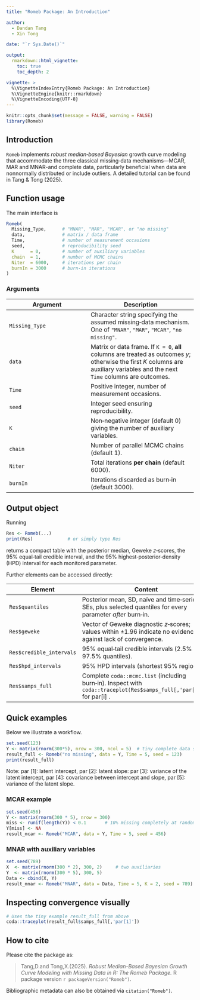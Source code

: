 ```yaml
---
title: "Romeb Package: An Introduction"

author:
  - Dandan Tang
  - Xin Tong

date: "`r Sys.Date()`"

output:
  rmarkdown::html_vignette:
    toc: true
    toc_depth: 2

vignette: >
  %\VignetteIndexEntry{Romeb Package: An Introduction}
  %\VignetteEngine{knitr::rmarkdown}
  %\VignetteEncoding{UTF-8}
---
```


```r
knitr::opts_chunk$set(message = FALSE, warning = FALSE)
library(Romeb)
```

## Introduction

`Romeb` implements *robust median‑based Bayesian* growth curve modeling that
accommodate the three classical missing‑data mechanisms—MCAR, MAR and
MNAR-and complete data, particularly beneficial when data are nonnormally distributed or include outliers. A detailed tutorial can be found in Tang & Tong (2025).

## Function usage

The main interface is

```r
Romeb(
  Missing_Type,      # "MNAR", "MAR", "MCAR", or "no missing"
  data,              # matrix / data frame
  Time,              # number of measurement occasions
  seed,              # reproducibility seed
  K      = 0,        # number of auxiliary variables
  chain  = 1,        # number of MCMC chains
  Niter  = 6000,     # iterations per chain
  burnIn = 3000      # burn‑in iterations
)
```

### Arguments

| Argument | Description |
|----------|-------------|
| `Missing_Type` | Character string specifying the assumed missing‑data mechanism. One of `"MNAR"`, `"MAR"`, `"MCAR"`, `"no missing"`. |
| `data` | Matrix or data frame. If `K = 0`, **all** columns are treated as outcomes *y*; otherwise the first *K* columns are auxiliary variables and the next `Time` columns are outcomes. |
| `Time` | Positive integer, number of measurement occasions. |
| `seed` | Integer seed ensuring reproducibility. |
| `K` | Non‑negative integer (default 0) giving the number of auxiliary variables. |
| `chain` | Number of parallel MCMC chains (default 1). |
| `Niter` | Total iterations **per chain** (default 6000). |
| `burnIn` | Iterations discarded as burn‑in (default 3000). |

## Output object

Running

```r
Res <- Romeb(...)
print(Res)             # or simply type Res
```

returns a compact table with the posterior median, Geweke *z*‑scores,
the 95% equal‑tail credible interval, and the 95% highest‑posterior‑density
(HPD) interval for each monitored parameter.

Further elements can be accessed directly:

| Element | Content |
|---------|---------|
| `Res$quantiles` | Posterior mean, SD, naïve and time‑series SEs, plus selected quantiles for every parameter *after* burn‑in. |
| `Res$geweke` | Vector of Geweke diagnostic *z*‑scores; values within ±1.96 indicate no evidence against lack of convergence. |
| `Res$credible_intervals` | 95% equal‑tail credible intervals (2.5% & 97.5% quantiles). |
| `Res$hpd_intervals` | 95% HPD intervals (shortest 95% region). |
| `Res$samps_full` | Complete `coda::mcmc.list` (including burn‑in).  Inspect with `coda::traceplot(Res$samps_full[,'par[i]'])` for par[i] . |

## Quick examples

Below we illustrate a workflow. 


```r
set.seed(123)
Y <- matrix(rnorm(300*5), nrow = 300, ncol = 5)  # tiny complete data set
result_full <- Romeb("no missing", data = Y, Time = 5, seed = 123)
print(result_full)
```
Note: par [1]: latent intercept, par [2]: latent slope: par [3]: variance of the latent intercept, par [4]: covariance between intercept and slope,  par [5]: variance of the latent slope. 

### MCAR example

```r
set.seed(456)
Y <- matrix(rnorm(300 * 5), nrow = 300)
miss <- runif(length(Y)) < 0.1       # 10% missing completely at random
Y[miss] <- NA
result_mcar <- Romeb("MCAR", data = Y, Time = 5, seed = 456)
```

### MNAR with auxiliary variables

```r
set.seed(789)
X  <- matrix(rnorm(300 * 2), 300, 2)     # two auxiliaries
Y  <- matrix(rnorm(300 * 5), 300, 5)
Data <- cbind(X, Y)
result_mnar <- Romeb("MNAR", data = Data, Time = 5, K = 2, seed = 789)
```

## Inspecting convergence visually

```r
# Uses the tiny example result_full from above
coda::traceplot(result_full$samps_full[,'par[1]'])
```

## How to cite

Please cite the package as:

> Tang,D.and Tong,X.(2025). *Robust Median-Based Bayesian Growth Curve Modeling 
> with Missing Data in R: The Romeb Package.* R package version `r packageVersion("Romeb")`.


Bibliographic metadata can also be obtained via `citation("Romeb")`.




